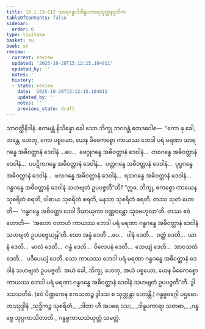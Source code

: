 ```yaml
---
title: 10.1.23–112 သာရဂန္ဓာဒိဒါနူပကာရသုတ္တနဝုတိက
tableOfContents: false
sidebar:
  order: 6
type: tipitaka
basket: su
book: sn
review:
  current: review
  updated: '2025-10-20T15:12:15.104811'
  updated_by: ''
  notes: ''
  history:
  - state: review
    date: '2025-10-20T15:12:15.104811'
    updated_by: ''
    notes: ''
    previous_state: draft
---
```



<DynamicBreadcrumb />


<ReviewStatus review={frontmatter.review} showDetails={true} />

<HypothesisAnnotation frontmatter={frontmatter} />

<Division number="460–549" book="sn" e="ch" v="18" p="346">

<Paragraph number="1210" book="sn">
သာဝတ္ထိနိဒါနံ. ဧကမန္တံ နိသိန္နော ခေါ သော ဘိက္ခု ဘဂဝန္တံ ဧတဒဝေါစ—  “ကော နု ခေါ, ဘန္တေ, ဟေတု, ကော ပစ္စယော, ယေန မိဓေကစ္စော ကာယဿ ဘေဒါ ပရံ မရဏာ သာရဂန္ဓေ အဓိဝတ္ထာနံ ဒေဝါနံ …ပေ…  ဖေဂ္ဂုဂန္ဓေ အဓိဝတ္ထာနံ ဒေဝါနံ…  တစဂန္ဓေ အဓိဝတ္ထာနံ ဒေဝါနံ…  ပပဋိကဂန္ဓေ အဓိဝတ္ထာနံ ဒေဝါနံ…  ပတ္တဂန္ဓေ အဓိဝတ္ထာနံ ဒေဝါနံ…  ပုပ္ဖဂန္ဓေ အဓိဝတ္ထာနံ ဒေဝါနံ…  ဖလဂန္ဓေ အဓိဝတ္ထာနံ ဒေဝါနံ…  ရသဂန္ဓေ အဓိဝတ္ထာနံ ဒေဝါနံ…  ဂန္ဓဂန္ဓေ အဓိဝတ္ထာနံ ဒေဝါနံ သဟဗျတံ ဥပပဇ္ဇတီ”တိ? “ဣဓ, ဘိက္ခု, ဧကစ္စော ကာယေန သုစရိတံ စရတိ, ဝါစာယ သုစရိတံ စရတိ, မနသာ သုစရိတံ စရတိ. တဿ သုတံ ဟောတိ—  ‘ဂန္ဓဂန္ဓေ အဓိဝတ္ထာ ဒေဝါ ဒီဃာယုကာ ဝဏ္ဏဝန္တော သုခဗဟုလာ’တိ. တဿ ဧဝံ ဟောတိ—  ‘အဟော ဝတာဟံ ကာယဿ ဘေဒါ ပရံ မရဏာ ဂန္ဓဂန္ဓေ အဓိဝတ္ထာနံ ဒေဝါနံ သဟဗျတံ ဥပပဇ္ဇေယျန်’တိ. သော အန္နံ ဒေတိ …ပေ…  ပါနံ ဒေတိ…  ဝတ္ထံ ဒေတိ…  ယာနံ ဒေတိ…  မာလံ ဒေတိ…  ဂန္ဓံ ဒေတိ…  ဝိလေပနံ ဒေတိ…  သေယျံ ဒေတိ…  အာဝသထံ ဒေတိ…  ပဒီပေယျံ ဒေတိ. သော ကာယဿ ဘေဒါ ပရံ မရဏာ ဂန္ဓဂန္ဓေ အဓိဝတ္ထာနံ ဒေဝါနံ သဟဗျတံ ဥပပဇ္ဇတိ. အယံ ခေါ, ဘိက္ခု, ဟေတု, အယံ ပစ္စယော, ယေန မိဓေကစ္စော ကာယဿ ဘေဒါ ပရံ မရဏာ ဂန္ဓဂန္ဓေ အဓိဝတ္ထာနံ ဒေဝါနံ သဟဗျတံ ဥပပဇ္ဇတီ”တိ. ဒွါဒသသတိမံ.
</Paragraph>

<Paragraph number="1211" book="sn">
(ဧဝံ ပိဏ္ဍကေန ဧကသတဉ္စ ဒွါဒသ စ သုတ္တန္တာ ဟောန္တိ.)

</Paragraph>
</Division>

<Paragraph number="1212" type="center" book="sn">
ဂန္ဓဗ္ဗဝဂ္ဂေါ ပဌမော.



</Paragraph>

<Paragraph number="1213" type="center" book="sn">
တဿုဒ္ဒါနံ


</Paragraph>

<Paragraph number="1214" type="verses" book="sn">
_သုဒ္ဓိကဉ္စ သုစရိတံ,_  
_ဒါတာ ဟိ အပရေ ဒသ;_  
_ဒါနူပကာရာ သတဓာ,_  
_ဂန္ဓဗ္ဗေ သုပ္ပကာသိတာတိ._  


</Paragraph>

<Paragraph number="1215" type="center" book="sn">
ဂန္ဓဗ္ဗကာယသံယုတ္တံ သမတ္တံ.
</Paragraph>